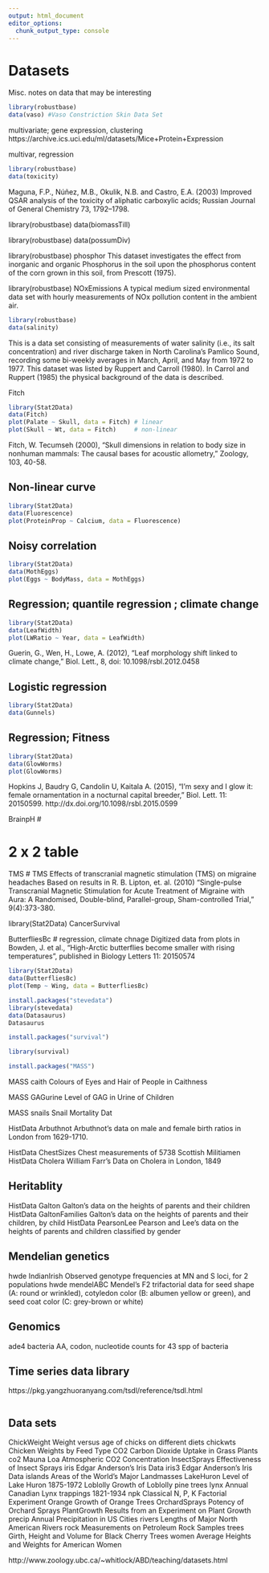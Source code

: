 ```yaml
---
output: html_document
editor_options: 
  chunk_output_type: console
---
```

# Datasets

Misc. notes on data that may be interesting

```r
library(robustbase)
data(vaso) #Vaso Constriction Skin Data Set

```


multivariate; gene expression, clustering
https://archive.ics.uci.edu/ml/datasets/Mice+Protein+Expression


multivar, regression
```r
library(robustbase)
data(toxicity)
```

Maguna, F.P., Núñez, M.B., Okulik, N.B. and Castro, E.A. (2003) Improved QSAR analysis of the toxicity of aliphatic carboxylic acids; Russian Journal of General Chemistry 73, 1792–1798.

library(robustbase)
data(biomassTill)

library(robustbase)
data(possumDiv)

library(robustbase)
phosphor
This dataset investigates the effect from inorganic and organic Phosphorus in the soil upon the phosphorus content of the corn grown in this soil, from Prescott (1975).

library(robustbase)
NOxEmissions
A typical medium sized environmental data set with hourly measurements of NOx pollution content in the ambient air.




```r
library(robustbase)
data(salinity)
```
This is a data set consisting of measurements of water salinity (i.e., its salt concentration) and river discharge taken in North Carolina's Pamlico Sound, recording some bi-weekly averages in March, April, and May from 1972 to 1977. This dataset was listed by Ruppert and Carroll (1980). In Carrol and Ruppert (1985) the physical background of the data is described.





Fitch

```r
library(Stat2Data)
data(Fitch)
plot(Palate ~ Skull, data = Fitch) # linear
plot(Skull ~ Wt, data = Fitch)     # non-linear
```

Fitch, W. Tecumseh (2000), "Skull dimensions in relation to body size in nonhuman mammals: The causal bases for acoustic allometry," Zoology, 103, 40-58.


## Non-linear curve

```r
library(Stat2Data)
data(Fluorescence)
plot(ProteinProp ~ Calcium, data = Fluorescence)
```



## Noisy correlation

```r
library(Stat2Data)
data(MothEggs)
plot(Eggs ~ BodyMass, data = MothEggs)
```



## Regression; quantile regression ; climate change

```r
library(Stat2Data)
data(LeafWidth)
plot(LWRatio ~ Year, data = LeafWidth)
```

Guerin, G., Wen, H., Lowe, A. (2012), "Leaf morphology shift linked to climate change," Biol. Lett., 8, doi: 10.1098/rsbl.2012.0458




## Logistic regression
```r
library(Stat2Data)
data(Gunnels)
```




## Regression; Fitness
```r
library(Stat2Data)
data(GlowWorms)
plot(GlowWorms)
```

Hopkins J, Baudry G, Candolin U, Kaitala A. (2015), "I'm sexy and I glow it: female ornamentation in a nocturnal capital breeder," Biol. Lett. 11: 20150599.
http://dx.doi.org/10.1098/rsbl.2015.0599












BrainpH #

# 2 x 2 table
TMS # TMS Effects of transcranial magnetic stimulation (TMS) on migraine headaches
Based on results in R. B. Lipton, et. al. (2010) “Single-pulse Transcranial Magnetic Stimulation for Acute Treatment of Migraine with Aura: A Randomised, Double-blind, Parallel-group, Sham-controlled Trial," 9(4):373-380.



library(Stat2Data)
CancerSurvival




      






ButterfliesBc # regression, climate chnage
Digitized data from plots in Bowden, J. et al., "High-Arctic butterflies become smaller with rising temperatures", published in Biology Letters 11: 20150574
```r
library(Stat2Data)
data(ButterfliesBc)
plot(Temp ~ Wing, data = ButterfliesBc)
```




```r
install.packages("stevedata")
library(stevedata)
data(Datasaurus)
Datasaurus
```





```r
install.packages("survival")
```


```r
library(survival)
```


```r
install.packages("MASS")
```







MASS	caith	Colours of Eyes and Hair of People in Caithness


MASS	GAGurine	Level of GAG in Urine of Children



MASS	snails	Snail Mortality Dat


HistData	Arbuthnot	Arbuthnot's data on male and female birth ratios in London from 1629-1710.

HistData	ChestSizes	Chest measurements of 5738 Scottish Militiamen
HistData	Cholera	William Farr's Data on Cholera in London, 1849




## Heritablity 

HistData	Galton	Galton's data on the heights of parents and their children
HistData	GaltonFamilies	Galton's data on the heights of parents and their children, by child
HistData	PearsonLee	Pearson and Lee's data on the heights of parents and children classified by gender




## Mendelian genetics 

hwde	IndianIrish	Observed genotype frequencies at MN and S loci, for 2 populations
hwde	mendelABC	Mendel's F2 trifactorial data for seed shape (A: round or wrinkled), cotyledon color (B: albumen yellow or green), and seed coat color (C: grey-brown or white)






## Genomics
ade4 bacteria
AA, codon, nucleotide counts for 43 spp of bacteria




## Time series data library

https://pkg.yangzhuoranyang.com/tsdl/reference/tsdl.html

```r

```



## Data sets 

ChickWeight   Weight versus age of chicks on different diets
chickwts 	Chicken Weights by Feed Type
CO2 	Carbon Dioxide Uptake in Grass Plants
co2 	Mauna Loa Atmospheric CO2 Concentration
InsectSprays   Effectiveness of Insect Sprays
iris 	Edgar Anderson's Iris Data
iris3 	Edgar Anderson's Iris Data
islands 	Areas of the World's Major Landmasses
LakeHuron   Level of Lake Huron 1875-1972
Loblolly   Growth of Loblolly pine trees
lynx 	Annual Canadian Lynx trappings 1821-1934
npk   Classical N, P, K Factorial Experiment
Orange   Growth of Orange Trees
OrchardSprays 	Potency of Orchard Sprays
PlantGrowth   Results from an Experiment on Plant Growth
precip 	Annual Precipitation in US Cities
rivers   Lengths of Major North American Rivers
rock 	Measurements on Petroleum Rock Samples
trees   Girth, Height and Volume for Black Cherry Trees
women   Average Heights and Weights for American Women


http://www.zoology.ubc.ca/~whitlock/ABD/teaching/datasets.html

